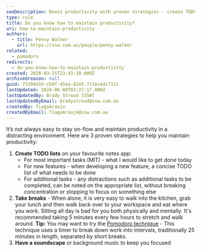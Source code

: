 ```yaml
---
seoDescription: Boost productivity with proven strategies - create TODO lists, take regular breaks, and use a soundscape to stay focused.
type: rule
title: Do you know how to maintain productivity?
uri: how-to-maintain-productivity
authors:
  - title: Penny Walker
    url: https://ssw.com.au/people/penny-walker
related:
  - pomodoro
redirects:
  - do-you-know-how-to-maintain-productivity
created: 2020-03-25T23:43:28.000Z
archivedreason: null
guid: 75204d16-cb9f-45ea-82e5-7c1ecedc711c
lastUpdated: 2024-06-08T03:27:17.000Z
lastUpdatedBy: Brady Stroud [SSW]
lastUpdatedByEmail: bradystroud@ssw.com.au
createdBy: TiagoAraujo
createdByEmail: TiagoAraujo@ssw.com.au
---
```


It’s not always easy to stay on-flow and maintain productivity in a distracting environment. Here are 3 proven strategies to help you maintain productivity:
1. **Create TODO lists** on your favourite notes app:
   * For most important tasks (MIT) - what I would like to get done today
   * For new features - when developing a new feature, a concise TODO list of what needs to be done
   * For additional tasks - any distractions such as additional tasks to be completed, can be noted on the appropriate list, without breaking concentration or stopping to focus on something else
2. **Take breaks** - When alone, it is very easy to walk into the kitchen, grab your lunch and then walk back over to your workspace and eat where you work. Sitting all day is bad for you both physically and mentally. It's recommended taking 5 minutes every few hours to stretch and walk around.
   **Tip:** You may want to try the [Pomodoro technique](https://www.pomodorotechnique.com/) - This technique uses a timer to break down work into intervals, traditionally 25 minutes in length, separated by short breaks.
3. **Have a soundscape** or background music to keep you focused
